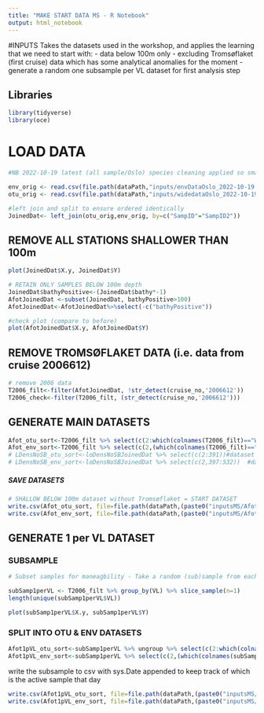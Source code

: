 ---
title: "MAKE START DATA MS - R Notebook"
output: html_notebook
---

#INPUTS
Takes the datasets used in the workshop, and applies the learning that we need to start with:
- data below 100m only
- excluding Tromsøflaket (first cruise) data which has some analytical anomalies for the moment
- generate a random one subsample per VL dataset for first analysis step

## Libraries
```{r}
library(tidyverse)
library(oce)
```

# LOAD DATA

```{r}
#NB 2022-10-19 latest (all sample/Oslo) species cleaning applied so smaller spp dataset

env_orig <- read.csv(file.path(dataPath,"inputs/envDataOslo_2022-10-19.csv")) %>% as.data.frame
otu_orig <- read.csv(file.path(dataPath,"inputs/widedataOslo_2022-10-19.csv")) %>% as.data.frame

#left join and split to ensure ordered identically
JoinedDat<- left_join(otu_orig,env_orig, by=c("SampID"="SampID2"))

```


## REMOVE ALL STATIONS SHALLOWER THAN 100m 

```{r}

plot(JoinedDat$X.y, JoinedDat$Y)

# RETAIN ONLY SAMPLES BELOW 100m depth
JoinedDat$bathyPositive<-(JoinedDat$bathy*-1)
AfotJoinedDat <-subset(JoinedDat, bathyPositive>100)
AfotJoinedDat<-AfotJoinedDat%>%select(-c("bathyPositive"))

#check plot (compare to before)
plot(AfotJoinedDat$X.y, AfotJoinedDat$Y)

```


## REMOVE TROMSØFLAKET DATA (i.e. data from cruise 2006612)

```{r}
# remove 2006 data
T2006_filt<-filter(AfotJoinedDat, !str_detect(cruise_no,'2006612'))
T2006_check<-filter(T2006_filt, (str_detect(cruise_no,'2006612')))
```

## GENERATE MAIN DATASETS

```{r}
Afot_otu_sort<-T2006_filt %>% select(c(2:which(colnames(T2006_filt)=="Weberella_bursa")))#dataset 19-10-22 or after
Afot_env_sort<-T2006_filt %>% select(c(2,(which(colnames(T2006_filt)=="Weberella_bursa")+1):which(colnames(T2006_filt)=="sand")))  #dataset 19-10-22 or after
# LDensNoSB_otu_sort<-loDensNoSBJoinedDat %>% select(c(2:391))#dataset before 19-10-22
# LDensNoSB_env_sort<-loDensNoSBJoinedDat %>% select(c(2,397:532))  #dataset before 19-10-22
```


##### SAVE DATASETS
```{r}
# SHALLOW BELOW 100m dataset without Tromsøflaket = START DATASET
write.csv(Afot_otu_sort, file=file.path(dataPath,(paste0("inputsMS/Afot_otu_sort_", Sys.Date(),".csv"))))
write.csv(Afot_env_sort, file=file.path(dataPath,(paste0("inputsMS/Afot_env_sort_", Sys.Date(),".csv"))))
```





## GENERATE 1 per VL DATASET

### SUBSAMPLE
```{r}
# Subset samples for maneagbility - Take a random (sub)sample from each VL

subSamp1perVL <- T2006_filt %>% group_by(VL) %>% slice_sample(n=1)
length(unique(subSamp1perVL$VL))

plot(subSamp1perVL$X.y, subSamp1perVL$Y)
```


### SPLIT INTO OTU & ENV DATASETS

```{r}
Afot1pVL_otu_sort<-subSamp1perVL %>% ungroup %>% select(c(2:which(colnames(subSamp1perVL)=="Weberella_bursa")))
Afot1pVL_env_sort<-subSamp1perVL %>% select(c(2,(which(colnames(subSamp1perVL)=="Weberella_bursa")+1):which(colnames(subSamp1perVL)=="sand")))  

```


write the subsample to csv with sys.Date appended to keep track of which is the active sample that day
```{r}
write.csv(Afot1pVL_otu_sort, file=file.path(dataPath,(paste0("inputsMS/Afot1pVL_otu_sort_", Sys.Date(),".csv"))))
write.csv(Afot1pVL_env_sort, file=file.path(dataPath,(paste0("inputsMS/Afot1pVL_env_sort_", Sys.Date(),".csv"))))
```


